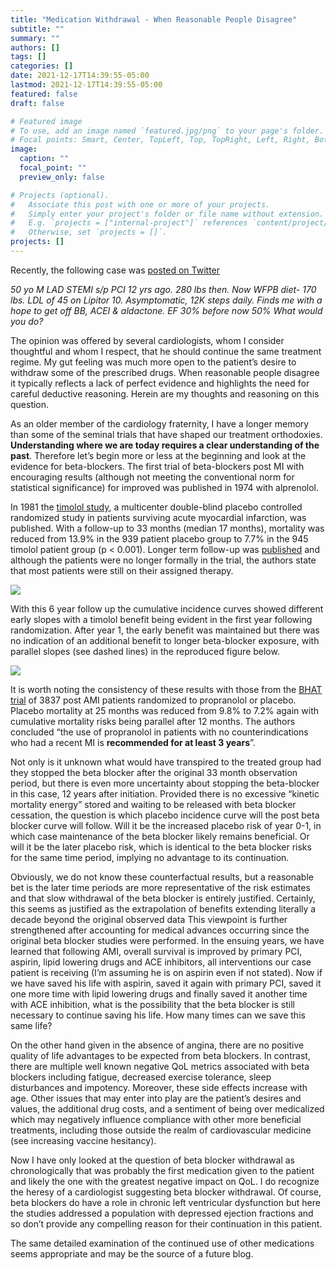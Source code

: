 ```yaml
---
title: "Medication Withdrawal - When Reasonable People Disagree"
subtitle: ""
summary: ""
authors: []
tags: []
categories: []
date: 2021-12-17T14:39:55-05:00
lastmod: 2021-12-17T14:39:55-05:00
featured: false
draft: false

# Featured image
# To use, add an image named `featured.jpg/png` to your page's folder.
# Focal points: Smart, Center, TopLeft, Top, TopRight, Left, Right, BottomLeft, Bottom, BottomRight.
image:
  caption: ""
  focal_point: ""
  preview_only: false

# Projects (optional).
#   Associate this post with one or more of your projects.
#   Simply enter your project's folder or file name without extension.
#   E.g. `projects = ["internal-project"]` references `content/project/deep-learning/index.md`.
#   Otherwise, set `projects = []`.
projects: []
---
```


 
  Recently, the following case was [posted on Twitter](https://twitter.com/purviparwani/status/1470928298343485441)        

*50 yo M LAD STEMI s/p PCI 12 yrs ago. 280 lbs then. Now WFPB diet- 170 lbs. LDL of 45 on Lipitor 10. Asymptomatic, 12K steps daily. Finds me with a hope to get off BB, ACEI & aldactone. EF 30% before now 50% What would you do?*      
  
  
  The opinion was offered by several cardiologists, whom I consider thoughtful and whom I respect, that he should continue the same treatment regime. My gut feeling was much more open to the patient’s desire to withdraw some of the prescribed drugs. When reasonable people disagree it typically reflects a lack of perfect evidence and highlights the need for careful deductive reasoning. Herein are my thoughts and reasoning on this question.          

As an older member of the cardiology fraternity, I have a longer memory than some of the seminal trials that have shaped our treatment orthodoxies. **Understanding where we are today requires a clear understanding of the past**. Therefore let’s begin more or less at the beginning and look at the evidence for beta-blockers. The first trial of beta-blockers post MI with encouraging results (although not meeting the conventional norm for statistical significance) for improved was published in 1974 with alprenolol.      

In 1981 the [timolol study](https://pubmed.ncbi.nlm.nih.gov/7010157/), a multicenter double-blind placebo controlled randomized study in patients surviving acute myocardial infarction, was published. With a follow-up to 33 months (median 17 months), mortality was reduced from 13.9% in the 939 patient placebo group to 7.7% in the 945 timolol patient group (p < 0.001).  Longer term follow-up was [published](https://pubmed.ncbi.nlm.nih.gov/2864634/) and although the patients were no longer formally in the trial, the authors state that most patients were still on their assigned therapy.      

![](timolol6.jpg)   

With this 6 year follow up the cumulative incidence curves showed different early slopes with a timolol benefit being evident in the first year following randomization. After year 1, the early benefit was maintained but there was no indication of an additional benefit to longer beta-blocker exposure, with parallel slopes (see dashed lines) in the reproduced figure below.

![](my_timolol.png)


It is worth noting the consistency of these results with those from the [BHAT trial](https://pubmed.ncbi.nlm.nih.gov/7038157/) of 3837 post AMI patients randomized to propranolol or placebo. Placebo mortality at 25 months was reduced from 9.8% to 7.2% again with cumulative mortality risks being parallel after 12 months. The authors concluded “the use of propranolol in patients with  no counterindications who had a recent MI is **recommended for at least 3 years**”.     

Not only is it unknown what would have transpired to the treated group had they stopped the beta blocker after the original 33 month observation period, but there is even more uncertainty about stopping the beta-blocker in this case, 12 years after initiation. Provided there is no excessive “kinetic mortality energy” stored and waiting to be released with beta blocker cessation, the question is which placebo incidence curve will the post beta blocker curve will follow. Will it be the increased placebo risk of year 0-1, in which case maintenance of the beta blocker likely remains beneficial. Or will it be the later placebo risk, which is identical to the beta blocker risks for the same time period, implying no advantage to its continuation.       

Obviously, we do not know these counterfactual results, but a reasonable bet is the later time periods are more representative of the risk estimates and that slow withdrawal of the beta blocker is entirely justified. Certainly, this seems as justified as the extrapolation of benefits extending literally a decade beyond the original observed data  This viewpoint is further strengthened after accounting for medical advances occurring since the original beta blocker studies were performed. In the ensuing years, we have learned that following AMI, overall survival is improved by primary PCI, aspirin, lipid lowering drugs and ACE inhibitors, all interventions our case patient is receiving (I’m assuming he is on aspirin even if not stated). Now if we have saved his life with aspirin, saved it again with primary PCI, saved it one more time with lipid lowering drugs and finally saved it another time with ACE inhibition, what is the possibility that the beta blocker is still necessary to continue saving his life. How many times can we save this same life?       
  
  On the other hand given in the absence of angina, there are no positive quality of life advantages to be expected from beta blockers. In contrast, there are multiple well known negative QoL metrics associated with beta blockers including fatigue, decreased exercise tolerance, sleep disturbances and impotency. Moreover, these side effects increase with age. Other issues that may enter into play are the patient’s desires and values, the additional drug costs, and a sentiment of being over medicalized which may negatively influence compliance with other more beneficial treatments, including those outside the realm of cardiovascular medicine (see increasing vaccine hesitancy).       

Now I have only looked at the question of beta blocker withdrawal as chronologically that was probably the first medication given to the patient and likely the one with the greatest negative impact on QoL. I do recognize the heresy of a cardiologist suggesting beta blocker withdrawal. Of course, beta blockers do have a role in chronic left ventricular dysfunction but here the studies addressed a population with depressed ejection fractions and so don’t provide any compelling reason for their continuation in this patient.      

The same detailed examination of the continued use of other medications seems appropriate and may be the source of a future blog.



